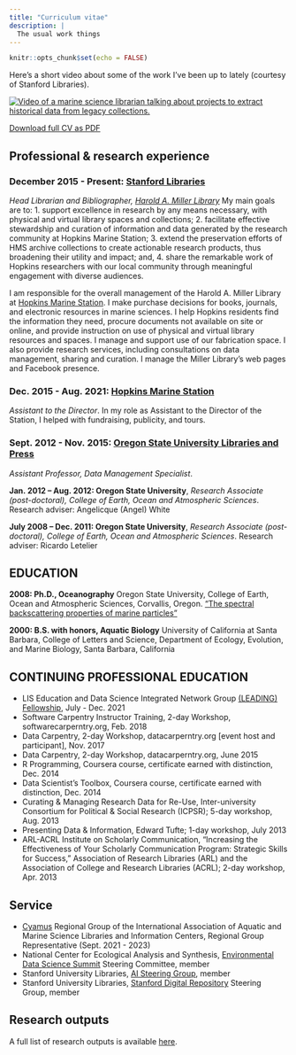 ```yaml
---
title: "Curriculum vitae"
description: |
  The usual work things 
---
```


```r
knitr::opts_chunk$set(echo = FALSE)
```
Here's a short video about some of the work I've been up to lately (courtesy of Stanford Libraries). 

[![Video of a marine science librarian talking about projects to extract historical data from legacy collections.](http://img.youtube.com/vi/HcM5VfZlKcc/0.jpg)](http://www.youtube.com/watch?v=HcM5VfZlKcc "Unlocking Research Data, Miller Library, Stanford University")

[Download full CV as PDF](https://amandawhitmire.github.io/files/cv.pdf)

## Professional & research experience 

### December 2015 - Present: [Stanford Libraries](https://library.stanford.edu/)

_Head Librarian and Bibliographer, [Harold A. Miller Library](https://library.stanford.edu/hopkins)_
My main goals are to:
1. support excellence in research by any means necessary, with physical and virtual library spaces and collections;
2. facilitate effective stewardship and curation of information and data generated by the research community at Hopkins Marine Station;
3. extend the preservation efforts of HMS archive collections to create actionable research products, thus broadening their utility and impact; and,
4. share the remarkable work of Hopkins researchers with our local community through meaningful engagement with diverse audiences.

I am responsible for the overall management of the Harold A. Miller Library at [Hopkins Marine Station](https://hopkinsmarinestation.stanford.edu/). I make purchase decisions for books, journals, and electronic resources in marine sciences. I help Hopkins residents find the information they need, procure documents not available on site or online, and provide instruction on use of physical and virtual library resources and spaces. I manage and support use of our fabrication space. I also provide research services, including consultations on data management, sharing and curation. I manage the Miller Library's web pages and Facebook presence.

### Dec. 2015 - Aug. 2021: [Hopkins Marine Station](https://hopkinsmarinestation.stanford.edu/)
_Assistant to the Director_. In my role as Assistant to the Director of the Station, I helped with fundraising, publicity, and tours. 

### Sept. 2012 - Nov. 2015: [Oregon State University Libraries and Press](https://library.oregonstate.edu/)
_Assistant Professor, Data Management Specialist_. 

**Jan. 2012 – Aug. 2012: Oregon State University**, _Research Associate (post-doctoral), College of Earth, Ocean and Atmospheric Sciences_.  Research adviser: Angelicque (Angel) White

**July 2008 – Dec. 2011: Oregon State University**, _Research Associate (post-doctoral), College of Earth, Ocean and Atmospheric Sciences_.  Research adviser: Ricardo Letelier

## EDUCATION

**2008: Ph.D., Oceanography** Oregon State University, College of Earth, Ocean and Atmospheric Sciences, Corvallis, Oregon. [“The spectral backscattering properties of marine particles”](http://hdl.handle.net/1957/9088)

**2000: B.S. with honors, Aquatic Biology** University of California at Santa Barbara, College of Letters and Science, Department of Ecology, Evolution, and Marine Biology, Santa Barbara, California


## CONTINUING PROFESSIONAL EDUCATION
 - LIS Education and Data Science Integrated Network Group [(LEADING) Fellowship](https://cci.drexel.edu/mrc/leading/), July - Dec. 2021
 - Software Carpentry Instructor Training, 2-day Workshop, softwarecarperntry.org, Feb. 2018
 - Data Carpentry, 2-day Workshop, datacarperntry.org [event host and participant], Nov. 2017
 - Data Carpentry, 2-day Workshop, datacarperntry.org, June 2015
 - R Programming, Coursera course, certificate earned with distinction, Dec. 2014
 - Data Scientist's Toolbox, Coursera course, certificate earned with distinction, Dec. 2014
 - Curating & Managing Research Data for Re-Use, Inter-university Consortium for Political & Social Research (ICPSR); 5-day workshop, Aug. 2013
 - Presenting Data & Information, Edward Tufte; 1-day workshop, July 2013
 - ARL-ACRL Institute on Scholarly Communication, “Increasing the Effectiveness of Your Scholarly Communication Program: Strategic Skills for Success,” Association of Research Libraries (ARL) and the Association of College and Research Libraries (ACRL); 2-day workshop, Apr. 2013


## Service
- [Cyamus](https://iamslic.wildapricot.org/People/Regional-Groups/Cyamus) Regional Group of the International Association of Aquatic and Marine Science Libraries and Information Centers, Regional Group Representative (Sept. 2021 - 2023)
- National Center for Ecological Analysis and Synthesis, [Environmental Data Science Summit](https://eds-summit.github.io/) Steering Committee, member 
- Stanford University Libraries, [AI Steering Group](https://sul-dlss-labs.github.io/ai-projects/intro.html), member
- Stanford University Libraries, [Stanford Digital Repository](https://sdr.stanford.edu/) Steering Group, member


## Research outputs

A full list of research outputs is available [here](https://amandawhitmire.github.io/products/).
